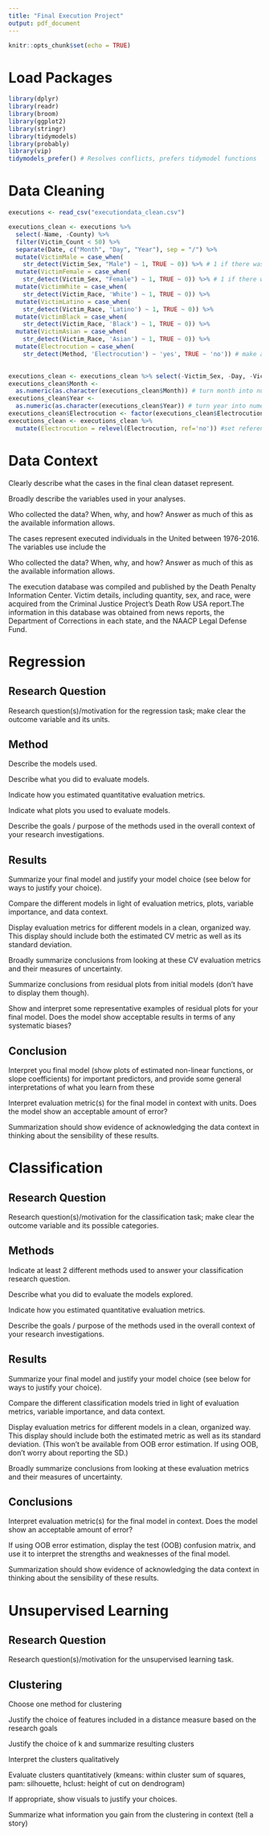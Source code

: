 ```yaml
---
title: "Final Execution Project"
output: pdf_document
---
```


```r
knitr::opts_chunk$set(echo = TRUE)
```

# Load Packages
```r
library(dplyr)
library(readr)
library(broom)
library(ggplot2)
library(stringr)
library(tidymodels) 
library(probably)
library(vip)
tidymodels_prefer() # Resolves conflicts, prefers tidymodel functions
```


# Data Cleaning
```r
executions <- read_csv("executiondata_clean.csv")

executions_clean <- executions %>%
  select(-Name, -County) %>%
  filter(Victim_Count < 50) %>%
  separate(Date, c("Month", "Day", "Year"), sep = "/") %>%
  mutate(VictimMale = case_when(
    str_detect(Victim_Sex, "Male") ~ 1, TRUE ~ 0)) %>% # 1 if there was male victim(s)
  mutate(VictimFemale = case_when(
    str_detect(Victim_Sex, "Female") ~ 1, TRUE ~ 0)) %>% # 1 if there was female victim(s)
  mutate(VictimWhite = case_when(
    str_detect(Victim_Race, 'White') ~ 1, TRUE ~ 0)) %>%
  mutate(VictimLatino = case_when(
    str_detect(Victim_Race, 'Latino') ~ 1, TRUE ~ 0)) %>%
  mutate(VictimBlack = case_when(
    str_detect(Victim_Race, 'Black') ~ 1, TRUE ~ 0)) %>%
  mutate(VictimAsian = case_when(
    str_detect(Victim_Race, 'Asian') ~ 1, TRUE ~ 0)) %>%
  mutate(Electrocution = case_when(
    str_detect(Method, 'Electrocution') ~ 'yes', TRUE ~ 'no')) # make a variable that shows if the person was electrocuted
 

executions_clean <- executions_clean %>% select(-Victim_Sex, -Day, -Victim_Race)
executions_clean$Month <-
  as.numeric(as.character(executions_clean$Month)) # turn month into numeric variable
executions_clean$Year <-
  as.numeric(as.character(executions_clean$Year)) # turn year into numeric variable
executions_clean$Electrocution <- factor(executions_clean$Electrocution, ordered = FALSE )
executions_clean <- executions_clean %>%
  mutate(Electrocution = relevel(Electrocution, ref='no')) #set reference level
```


# Data Context

Clearly describe what the cases in the final clean dataset represent.

Broadly describe the variables used in your analyses.

Who collected the data? When, why, and how? Answer as much of this as the available information allows.

The cases represent executed individuals in the United between 1976-2016.
The variables use include the

Who collected the data? When, why, and how? Answer as much of this as the available information allows.

The execution database was compiled and published by the Death Penalty Information Center. Victim details, including quantity, sex, and race, were acquired from the Criminal Justice Project's Death Row USA report.The information in this database was obtained from news reports, the Department of Corrections in each state, and the NAACP Legal Defense Fund.



# Regression

## Research Question

Research question(s)/motivation for the regression task; make clear the outcome variable and its units.


## Method

Describe the models used.

Describe what you did to evaluate models.

Indicate how you estimated quantitative evaluation metrics.

Indicate what plots you used to evaluate models.

Describe the goals / purpose of the methods used in the overall context of your research investigations.


## Results

Summarize your final model and justify your model choice (see below for ways to justify your choice).

  Compare the different models in light of evaluation metrics, plots, variable importance, and data context.
  
  Display evaluation metrics for different models in a clean, organized way. This display should include both the     estimated CV metric as well as its standard deviation.
  
  Broadly summarize conclusions from looking at these CV evaluation metrics and their measures of uncertainty.
  
  Summarize conclusions from residual plots from initial models (don’t have to display them though).
  
Show and interpret some representative examples of residual plots for your final model. Does the model show acceptable results in terms of any systematic biases?


## Conclusion

Interpret you final model (show plots of estimated non-linear functions, or slope coefficients) for important predictors, and provide some general interpretations of what you learn from these

Interpret evaluation metric(s) for the final model in context with units. Does the model show an acceptable amount of error?

Summarization should show evidence of acknowledging the data context in thinking about the sensibility of these results.



# Classification

## Research Question

Research question(s)/motivation for the classification task; make clear the outcome variable and its possible categories.


## Methods

Indicate at least 2 different methods used to answer your classification research question.

Describe what you did to evaluate the models explored.

  Indicate how you estimated quantitative evaluation metrics.

Describe the goals / purpose of the methods used in the overall context of your research investigations.


## Results 

Summarize your final model and justify your model choice (see below for ways to justify your choice).

  Compare the different classification models tried in light of evaluation metrics, variable importance, and data     context.

  Display evaluation metrics for different models in a clean, organized way. This display should include both the     estimated metric as well as its standard deviation. (This won’t be available from OOB error estimation. If using    OOB, don’t worry about reporting the SD.)

  Broadly summarize conclusions from looking at these evaluation metrics and their measures of uncertainty.


## Conclusions

Interpret evaluation metric(s) for the final model in context. Does the model show an acceptable amount of error?

  If using OOB error estimation, display the test (OOB) confusion matrix, and use it to interpret the strengths and   weaknesses of the final model.

Summarization should show evidence of acknowledging the data context in thinking about the sensibility of these results.



# Unsupervised Learning

## Research Question

Research question(s)/motivation for the unsupervised learning task.


## Clustering

Choose one method for clustering

Justify the choice of features included in a distance measure based on the research goals

Justify the choice of k and summarize resulting clusters

  Interpret the clusters qualitatively
  
  Evaluate clusters quantitatively (kmeans: within cluster sum of squares, pam: silhouette, hclust: height of cut on    dendrogram)
  
  If appropriate, show visuals to justify your choices.
  
Summarize what information you gain from the clustering in context (tell a story) 




